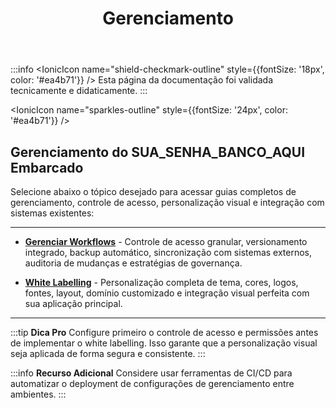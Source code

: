 ﻿---
sidebar_position: 3
title: Gerenciamento
description: Gerenciamento de workflows e white labelling no embed do SUA_SENHA_BANCO_AQUI
keywords: [SUA_SENHA_BANCO_AQUI, embed, gerenciamento, workflows, white label]
---


:::info
<IonicIcon name="shield-checkmark-outline" style={{fontSize: '18px', color: '#ea4b71'}} />
Esta página da documentação foi validada tecnicamente e didaticamente.
:::

<IonicIcon name="sparkles-outline" style={{fontSize: '24px', color: '#ea4b71'}} />

## Gerenciamento do SUA_SENHA_BANCO_AQUI Embarcado

Selecione abaixo o tópico desejado para acessar guias completos de gerenciamento, controle de acesso, personalização visual e integração com sistemas existentes:

---

- **[Gerenciar Workflows](./gerenciar-workflows)** - Controle de acesso granular, versionamento integrado, backup automático, sincronização com sistemas externos, auditoria de mudanças e estratégias de governança.

- **[White Labelling](./white-labelling)** - Personalização completa de tema, cores, logos, fontes, layout, domínio customizado e integração visual perfeita com sua aplicação principal.

---

:::tip **Dica Pro**
Configure primeiro o controle de acesso e permissões antes de implementar o white labelling. Isso garante que a personalização visual seja aplicada de forma segura e consistente.
:::

:::info **Recurso Adicional**
Considere usar ferramentas de CI/CD para automatizar o deployment de configurações de gerenciamento entre ambientes.
:::
